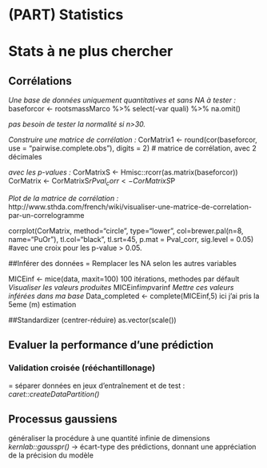 # (PART) Statistics {-}

# Stats à ne plus chercher

## Corrélations 

*Une base de données uniquement quantitatives et sans NA à tester :*
baseforcor <- rootsmassMarco %>% 
  select(-var quali) %>% 
  na.omit()

*pas besoin de tester la normalité si n>30.*

*Construire une matrice de corrélation :*
CorMatrix1 <- round(cor(baseforcor, use = "pairwise.complete.obs"), digits = 2) # matrice de corrélation, avec 2 décimales

*avec les p-values :*
CorMatrixS <- Hmisc::rcorr(as.matrix(baseforcor))
CorMatrix <- CorMatrixS$r
Pval_corr <- CorMatrixS$P

*Plot de la matrice de corrélation :*
http://www.sthda.com/french/wiki/visualiser-une-matrice-de-correlation-par-un-correlogramme

corrplot(CorMatrix, method="circle", type="lower", col=brewer.pal(n=8, name="PuOr"), tl.col="black", tl.srt=45, p.mat = Pval_corr, sig.level = 0.05) #avec une croix pour les p-value > 0.05.


##Inférer des données
= Remplacer les NA selon les autres variables

MICEinf <- mice(data, maxit=100) 100 itérations, methodes par défault
*Visualiser les valeurs produites*
MICEinf$imp$varinf 
*Mettre ces valeurs inférées dans ma base* 
Data_completed <- complete(MICEinf,5) ici j'ai pris la 5eme (m) estimation

##Standardizer (centrer-réduire)
as.vector(scale())


## Evaluer la performance d’une prédiction
### Validation croisée (rééchantillonage)
= séparer données en jeux d’entraînement et de test :
*caret::createDataPartition()*

## Processus gaussiens
généraliser la procédure à une quantité infinie de dimensions
*kernlab::gausspr()*
-> écart-type des prédictions, donnant une appréciation de la précision du modèle



